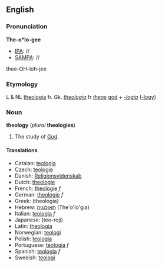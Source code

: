 ==English==
===Pronunciation===
'''The-o*lo-gee'''
*[[IPA]]: //
*[[SAMPA]]: //
thee-OH-loh-jee

===Etymology===
L & NL [[theologia]] fr. Gk. ''[[theologia]]'' fr ''[[theos]]'' [[god]] + ''[[-logia]]'' ([[-logy]])

=== Noun ===
'''theology''' (''plural'' '''theologies''')

#The study of [[God]]. 

====Translations====
*Catalan: [[teologia]]
*Czech: [[teologie]]
*Danish: [[Religionsvidenskab]]
*Dutch: [[theologie]]
*French: [[theologie]] ''f''
*German: [[theologie]] ''f''
*Greek: [[ ]] (theologia)
*Hebrew: [[תאולוגיה]] (The'o'lo'gia)
*Italian: [[teologia]] ''f''
*Japanese: [[ ]] (teo-roji)
*Latin: [[theologia]]
*Norwegian: [[teologi]]
*Polish: [[teologia]]
*Portuguese: [[teologia]] ''f''
*Spanish: [[teologia]] ''f''
*Swedish: [[teologi]]